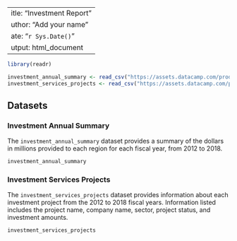 <!--Exercise
Editing the YAML header
The YAML header contains the metadata for your report and includes information like the title, author, and output format. In this exercise, you'll update your report by adding some more detail about who created the report and when it was created.

Instructions
100 XP
Add the author field to the YAML header beneath the title and add your name.
 Add the date field below the author information using the Sys.Date() function. -->
 
 ---
title: "Investment Report"
author: "Add your name"
date: "`r Sys.Date()`"
output: html_document
---

```{r data, include = FALSE}
library(readr)

investment_annual_summary <- read_csv("https://assets.datacamp.com/production/repositories/5756/datasets/d0251f26117bbcf0ea96ac276555b9003f4f7372/investment_annual_summary.csv")
investment_services_projects <- read_csv("https://assets.datacamp.com/production/repositories/5756/datasets/78b002735b6f620df7f2767e63b76aaca317bf8d/investment_services_projects.csv")
```


## Datasets 

### Investment Annual Summary

The `investment_annual_summary` dataset provides a summary of the dollars in millions provided to each region for each fiscal year, from 2012 to 2018.
```{r}
investment_annual_summary
```

### Investment Services Projects

The `investment_services_projects` dataset provides information about each investment project from the 2012 to 2018 fiscal years. Information listed includes the project name, company name, sector, project status, and investment amounts.
```{r}
investment_services_projects 
```


